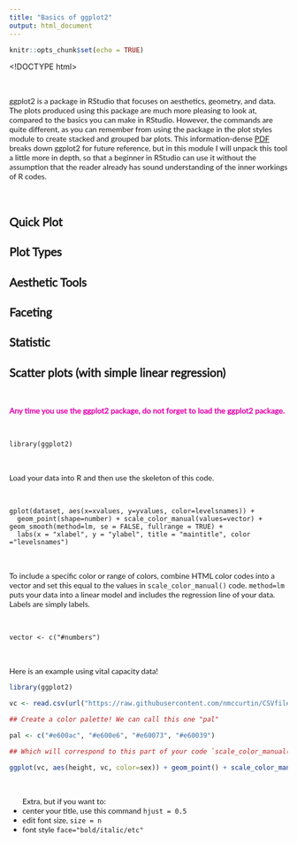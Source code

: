 ```yaml
---
title: "Basics of ggplot2"
output: html_document
---
```


```r
knitr::opts_chunk$set(echo = TRUE)
```
<!DOCTYPE html>
<html>
<head>
<meta name="viewport" content="width=device-width, initial-scale=1">
<style>

/* latin-ext */
@font-face {
  font-family: 'Lato';
  font-style: normal;
  font-weight: 400;
  src: local('Lato Regular'), local('Lato-Regular'), url(https://fonts.gstatic.com/s/lato/v14/S6uyw4BMUTPHjxAwXiWtFCfQ7A.woff2) format('woff2');
  unicode-range: U+0100-024F, U+0259, U+1E00-1EFF, U+2020, U+20A0-20AB, U+20AD-20CF, U+2113, U+2C60-2C7F, U+A720-A7FF;
}
/* latin */
@font-face {
  font-family: 'Lato';
  font-style: normal;
  font-weight: 400;
  src: local('Lato Regular'), local('Lato-Regular'), url(https://fonts.gstatic.com/s/lato/v14/S6uyw4BMUTPHjx4wXiWtFCc.woff2) format('woff2');
  unicode-range: U+0000-00FF, U+0131, U+0152-0153, U+02BB-02BC, U+02C6, U+02DA, U+02DC, U+2000-206F, U+2074, U+20AC, U+2122, U+2191, U+2193, U+2212, U+2215, U+FEFF, U+FFFD;
}

p {
  font-family: 'Lato', sans-serif;
}

h1 {
  font-family: 'Lato', sans-serif;
}

.list {
  font-family: 'Lato', sans-serif;
}

</style>
</head>
<body>
<div class="list">
<br>

ggplot2 is a package in RStudio that focuses on aesthetics, geometry, and data. The plots produced using this package are much more pleasing to look at, compared to the basics you can make in RStudio. However, the commands are quite different, as you can remember from using the package in the plot styles module to create stacked and grouped bar plots. This information-dense [PDF](https://www.rstudio.com/wp-content/uploads/2015/03/ggplot2-cheatsheet.pdf) breaks down ggplot2 for future reference, but in this module I will unpack this tool a little more in depth, so that a beginner in RStudio can use it without the assumption that the reader already has sound understanding of the inner workings of R codes.

<br>

## Quick Plot

## Plot Types

## Aesthetic Tools

## Faceting

## Statistic

## Scatter plots (with simple linear regression)
<br>

**<span style="color:#e600ac">
Any time you use the ggplot2 package, do not forget to load the ggplot2 package.</span>**

<br>

```
library(ggplot2)
```

<br>


Load your data into R and then use the skeleton of this code.

<br>

```
gplot(dataset, aes(x=xvalues, y=yvalues, color=levelsnames)) + 
  geom_point(shape=number) + scale_color_manual(values=vector) + geom_smooth(method=lm, se = FALSE, fullrange = TRUE) +
  labs(x = "xlabel", y = "ylabel", title = "maintitle", color ="levelsnames")
```

<br>

To include a specific color or range of colors, combine HTML color codes into a vector and set this equal to the values in `scale_color_manual()` code. `method=lm` puts your data into a linear model and includes the regression line of your data. Labels are simply labels.

<br>

```
vector <- c("#numbers")
```

<br>

Here is an example using vital capacity data!
```r
library(ggplot2)

vc <- read.csv(url("https://raw.githubusercontent.com/nmccurtin/CSVfilesbiostats/master/vc%20(1).csv")) ##update this

## Create a color palette! We can call this one "pal"

pal <- c("#e600ac", "#e600e6", "#e60073", "#e60039")

## Which will correspond to this part of your code `scale_color_manual(values=pal)`

ggplot(vc, aes(height, vc, color=sex)) + geom_point() + scale_color_manual(values=pal) + geom_smooth(method = lm, se = FALSE) + labs(x = "Height (in)", y = "Vital Capacity (mL)", title = "Vital Capacity Data of BIO-204", color ="Sex") +  theme(plot.title = element_text(hjust = 0.5, face = "bold", size = 20))

```

<br>

<ul>Extra, but if you want to:<br>
<li>center your title, use this command `hjust = 0.5`</li>
<li>edit font size, `size = n`</li>
<li>font style `face="bold/italic/etc"`</li>
</ul>

<br>



</div>
</body>
</html>